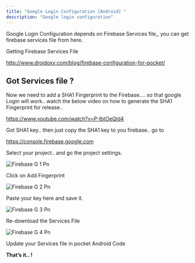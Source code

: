 ```yaml
---
title: "Google Login Configuration [Android] "
description: "Google login configuration"
---
```


Google Login Configuration depends on Firebase Services file,, you can get firebase services file from here.

Getting Firebase Services File

http://www.droidoxy.com/blog/firebase-configuration-for-pocket/

## Got Services file ?

Now we need to add a SHA1 Fingerprint to the Firebase.... so that google Login will work.. watch the below video on how to generate the SHA1 Fingerprint for release..

https://www.youtube.com/watch?v=P-IbtOeQld4  

Got SHA1 key.. then just copy the SHA1 key to you firebase.. go to

https://console.firebase.google.com

Select your project.. and go the project settings.

![Firebase G 1 Pn](/images/firebase-g-1.png)

Click on Add Fingerprint

![Firebase G 2 Pn](/images/firebase-g-2.png)

Paste your key here and save it.

![Firebase G 3 Pn](/images/firebase-g-3.png)

Re-download the Services File

![Firebase G 4 Pn](/images/firebase-g-4.png)

Update your Services file in pocket Android Code

**That’s it.. \!**